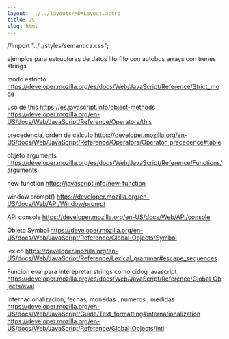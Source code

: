 ```yaml
---
layout: ../../layouts/MDXLayout.astro
title: JS
slug: html
---
```

//import "../../styles/semantica.css";

 ejemplos para estructuras de datos
 lifo fifo con autobus
 arrays con trenes 
 strings 

 modo estricto
 https://developer.mozilla.org/es/docs/Web/JavaScript/Reference/Strict_mode

 uso de this
 https://es.javascript.info/object-methods
 https://developer.mozilla.org/en-US/docs/Web/JavaScript/Reference/Operators/this

 precedencia, orden de calculo 
 https://developer.mozilla.org/en-US/docs/Web/JavaScript/Reference/Operators/Operator_precedence#table


 objeto arguments
 https://developer.mozilla.org/es/docs/Web/JavaScript/Reference/Functions/arguments

 new function
 https://javascript.info/new-function

 window.prompt()
 https://developer.mozilla.org/en-US/docs/Web/API/Window/prompt

 API console
 https://developer.mozilla.org/en-US/docs/Web/API/console
 
 Objeto Symbol
 https://developer.mozilla.org/en-US/docs/Web/JavaScript/Reference/Global_Objects/Symbol

 lexico
 https://developer.mozilla.org/en-US/docs/Web/JavaScript/Reference/Lexical_grammar#escape_sequences

 Funcion eval para interepretar strings como cidog javascript 
 https://developer.mozilla.org/es/docs/Web/JavaScript/Reference/Global_Objects/eval

 Internacionalizacion, fechas, monedas , numeros , medidas
 https://developer.mozilla.org/en-US/docs/Web/JavaScript/Guide/Text_formatting#internationalization
 https://developer.mozilla.org/en-US/docs/Web/JavaScript/Reference/Global_Objects/Intl
